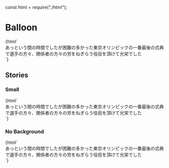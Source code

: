 const html = require("./html");

<Meta title="Communications/Balloon" />

# Balloon

<Canvas>
  <Story name="Default">
    {html`
      <div class="balloon">
        あっという間の時間でしたが困難の多かった東京オリンピックの一番最後の式典で選手の方々、関係者の方々の労をねぎらう役目を頂けて光栄でした
      </div>
    `}
  </Story>
</Canvas>

## Stories

### Small

<Canvas>
  <Story name="Small">
    {html`
      <div class="balloon text-sm">
        あっという間の時間でしたが困難の多かった東京オリンピックの一番最後の式典で選手の方々、関係者の方々の労をねぎらう役目を頂けて光栄でした
      </div>
    `}
  </Story>
</Canvas>

### No Background

<Canvas>
  <Story name="No Background">
    {html`
      <div class="balloon bg-transparent">
        あっという間の時間でしたが困難の多かった東京オリンピックの一番最後の式典で選手の方々、関係者の方々の労をねぎらう役目を頂けて光栄でした
      </div>
    `}
  </Story>
</Canvas>
